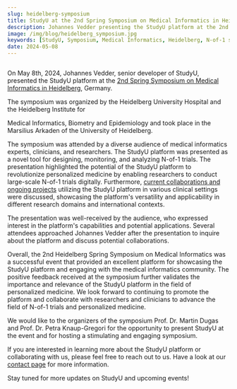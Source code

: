 ```yaml
---
slug: heidelberg-symposium
title: StudyU at the 2nd Spring Symposium on Medical Informatics in Heidelberg
description: Johannes Vedder presenting the StudyU platform at the 2nd Spring Symposium on Medical Informatics in Heidelberg
image: /img/blog/heidelberg_symposium.jpg
keywords: [StudyU, Symposium, Medical Informatics, Heidelberg, N-of-1 studies, personalized medicine]
date: 2024-05-08
---
```



<CaptionWrapper caption="Johannes Vedder presenting the StudyU platform at the 2nd Spring Symposium
on Medical Informatics in Heidelberg">
<Image img={heidelberg_symposium} />
</CaptionWrapper>

On May 8th, 2024, Johannes Vedder, senior developer of StudyU, presented the StudyU platform at the
[2nd Spring Symposium on Medical Informatics in Heidelberg](https://www.klinikum.uni-heidelberg.de/kliniken-institute/institute/institut-fuer-medizinische-informatik/2-heidelberger-fruehjahrssymposium-medizinische-informatik), Germany.
<!-- truncate --> The symposium was organized by the Heidelberg University Hospital and the Heidelberg Institute for
Medical Informatics, Biometry and Epidemiology and took place in the Marsilius Arkaden of the
University of Heidelberg.

The symposium was attended by a diverse audience of medical informatics experts, clinicians, and
researchers. The StudyU platform was presented as a novel tool for designing, monitoring, and
analyzing N-of-1 trials. The presentation highlighted the potential of the StudyU platform to
revolutionize personalized medicine by enabling researchers to conduct large-scale N-of-1 trials
digitally. Furthermore, [current collaborations and ongoing projects](/docs/basics/studies)
utilizing the StudyU platform in various clinical settings were discussed, showcasing the platform's
versatility and applicability in different research domains and international contexts.

The presentation was well-received by the audience, who expressed interest in the platform's
capabilities and potential applications. Several attendees approached Johannes Vedder after the
presentation to inquire about the platform and discuss potential collaborations.

Overall, the 2nd Heidelberg Spring Symposium on Medical Informatics was a successful event that
provided an excellent platform for showcasing the StudyU platform and engaging with the medical
informatics community. The positive feedback received at the symposium further validates the
importance and relevance of the StudyU platform in the field of personalized medicine. We look forward
to continuing to promote the platform and collaborate with researchers and clinicians to advance the
field of N-of-1 trials and personalized medicine.

We would like to the organizers of the symposium Prof. Dr. Martin Dugas and Prof. Dr. Petra Knaup-Gregori
for the opportunity to present StudyU at the event and for hosting a stimulating and engaging symposium.

If you are interested in learning more about the StudyU platform or collaborating with us, please feel
free to reach out to us. Have a look at our [contact page](/contact) for more information.

Stay tuned for more updates on StudyU and upcoming events!

<CaptionWrapper caption="Heidelberg Castle">
<Image img={heidelberg_castle} />
</CaptionWrapper>

<CaptionWrapper caption="The city of Heidelberg">
<Image img={heidelberg_city} />
</CaptionWrapper>
